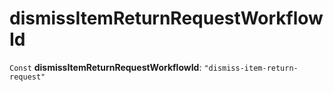 
# dismissItemReturnRequestWorkflowId

 `Const` **dismissItemReturnRequestWorkflowId**: `"dismiss-item-return-request"`
